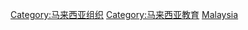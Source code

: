 [[Category:马来西亚组织|Category:马来西亚组织]]
[[Category:马来西亚教育|Category:马来西亚教育]]
[[Category:亞洲各國教育組織|Malaysia]]